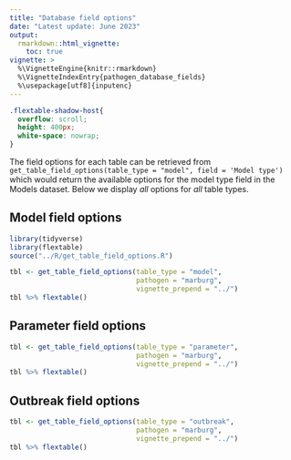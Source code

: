```yaml
---
title: "Database field options"
date: "Latest update: June 2023"
output: 
  rmarkdown::html_vignette:
    toc: true
vignette: >
  %\VignetteEngine{knitr::rmarkdown}
  %\VignetteIndexEntry{pathogen_database_fields}
  %\usepackage[utf8]{inputenc}
---
```


```css
.flextable-shadow-host{
  overflow: scroll;
  height: 400px;
  white-space: nowrap;
}
```

The field options for each table can be retrieved from `get_table_field_options(table_type = "model", field = 'Model type')` which would return the available options for the model type field in the Models dataset. Below we display _all_ options for _all_ table types. 

## Model field options

```r
library(tidyverse)
library(flextable)
source("../R/get_table_field_options.R")

tbl <- get_table_field_options(table_type = "model", 
                               pathogen = "marburg",
                               vignette_prepend = "../")
tbl %>% flextable()
```


## Parameter field options

```r
tbl <- get_table_field_options(table_type = "parameter", 
                               pathogen = "marburg",
                               vignette_prepend = "../")
tbl %>% flextable()
```


## Outbreak field options

```r
tbl <- get_table_field_options(table_type = "outbreak", 
                               pathogen = "marburg",
                               vignette_prepend = "../")
tbl %>% flextable()
```



